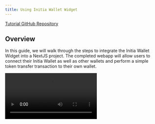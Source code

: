 ```yaml
---
title: Using Initia Wallet Widget
---
```


[Tutorial GitHub Repository](https://github.com/initia-labs/examples/tree/main/frontend/react-wallet-widget)

## Overview

In this guide, we will walk through the steps to integrate the Initia Wallet Widget into a NextJS project. The completed webapp will allow users to connect their Initia Wallet as well as other wallets and perform a simple token transfer transaction to their own wallet.

<Frame>
<video controls src="/videos/initia_wallet_widget/using_initia_wallet_widget.mp4" />
</Frame>

## Prerequisites

- [NodeJS](https://nodejs.org)

## Project setup

First, we need to create a new template directory for our NextJS project.

```sh
npx create-next-app@latest initia-wallet-widget
```

Select "**Yes**" for all of the configuration prompts except for "Would you like to customize the default import alias".

Once the project is created, navigate into the project directory and install the dependencies. For this tutorial, we will need to use 3 libraries:

- `@initia/widget-react`: A React library that provides all the components for the Initia Wallet Widget.
- `wagmi`: A React library for managing connections to EVM wallets.
- `@tanstack/react-query`: A data-fetching library for React.
- `cosmjs-types`: A javascript library that provides message definitions for interacting with Cosmos SDK-based blockchains.

```sh
cd initia-wallet-widget
npm install @initia/widget-react wagmi @tanstack/react-query cosmjs-types
```

Once we have the project setup, we can start developing the frontend.

## Developing

### Creating a Provider component

First, we need to create a new **client component** that will inject the CSS styles required by the widget and wrap your application into `<WagmiProvider>`, `<QueryClientProvider>` and `<InitiaWidgetProvider>`.

```tsx src/components/Providers.tsx
"use client"; // this is needed to make this a client component

import { useEffect, type PropsWithChildren } from "react";
// import the required dependencies
import { createConfig, http, WagmiProvider } from "wagmi";
import { mainnet } from "wagmi/chains";
import { QueryClient, QueryClientProvider } from "@tanstack/react-query";
import { injectStyles, InitiaWidgetProvider } from "@initia/widget-react";
import initiaWidgetStyles from "@initia/widget-react/styles.js";

// initialize wagmi and react-query
const wagmiConfig = createConfig({
  chains: [mainnet],
  transports: { [mainnet.id]: http() },
});
const queryClient = new QueryClient();


export default function Providers({ children }: PropsWithChildren) {
  // inject CSS styles for Initia Widget
  useEffect(() => {
    injectStyles(initiaWidgetStyles);
  }, []);

  // wrap your app with all the providers
  return (
    <WagmiProvider config={wagmiConfig}>
      <QueryClientProvider client={queryClient}>
        <InitiaWidgetProvider>{children}</InitiaWidgetProvider>
      </QueryClientProvider>
    </WagmiProvider>
  );
}
```

### Wrapping your app with the Provider

Then, we can wrap our project with the Provider component that we just created. This will allow us to use the hooks provided by Wallet Widget. 
To do so, we need to import the `Providers` component and wrap the `children` component in `src/app/layout.tsx` with it.

```tsx src/app/layout.tsx
import type { Metadata } from "next";
import Providers from "../components/Providers";

export const metadata: Metadata = {
  title: "Initia Widget Example",
  description: "Generated by create next app",
};

export default function RootLayout({
  children,
}: Readonly<{
  children: React.ReactNode;
}>) {
  return (
    <html lang="en">
      <body>
        <Providers>{children}</Providers>
      </body>
    </html>
  );
}
```

### Using the Wallet Widget

Once we have all the providers in place, we can use the `useInitiaWidget` hook to interact with the wallet. We will do this by modifying `src/app/page.tsx`.

First, we declare `use client` at the top of the file and import the necessary libraries and hooks.

```tsx src/app/page.tsx
'use client';

import { useState } from "react";
import { useInitiaWidget } from "@initia/widget-react";
import { MsgSend } from "cosmjs-types/cosmos/bank/v1beta1/tx";
```

- `useInitiaWidget`: The hook that we will use to interact with the widget
- `MsgSend`: A message type that is used to send tokens from one wallet to another.

Finally, we will implement the Home component that will house our webapp functionality. We begin by declaring the the necessary state variables.

```tsx src/app/page.tsx
const { initiaAddress, openConnect, openWallet, requestTxBlock } = useInitiaWidget();
const [isLoading, setIsLoading] = useState(false);
const [transactionHash, setTransactionHash] = useState<string | null>(null);
```

- `initiaAddress`: The Initia address of the connected wallet.
- `openConnect`: A function that we can use to open the wallet connect modal.
- `openWallet`: A function that allows us to open the wallet widget modal.
- `requestTxBlock`: A function that allows us to request a transaction from the wallet.
- `isLoading`: A state variable that indicates whether the transaction is being requested.
- `transactionHash`: A state variable that stores the transaction hash.

Then, we implement a `send` function that will send a transaction to the wallet. The function will check if the wallet is connected, and if it is, it will request a transaction to send 1000000 `uinit` (1 INIT) from the wallet to itself.

```tsx src/app/page.tsx
const send = async () => {
  if (!initiaAddress) return;

  setIsLoading(true);

  // create the MsgSend
  const messages = [
    {
      typeUrl: "/cosmos.bank.v1beta1.MsgSend",
      value: MsgSend.fromPartial({
        fromAddress: initiaAddress,
        toAddress: initiaAddress,
        amount: [{ amount: "1000000", denom: "uinit" }],
      }),
    },
  ];

  try {
    // sign and broadcast tx
    const { transactionHash: hash } = await requestTxBlock({ messages, memo: "Hello world!" });
    setTransactionHash(hash);
    console.log("Transaction successful: ", hash);
  } catch (error) {
    console.error("Transaction failed: ", error);
  } finally {
    setIsLoading(false);
  }
};
```

Finally, we return the component that will be exposed to the user. The example component below renders a simple user interface for wallet interaction:
- If no wallet is connected, it displays a "Connect" button.
- Once connected, it shows the user's address and a "Send 1 INIT" button.
- The send button triggers a transaction sending 1 INIT to the user's own address.
- After a successful transaction, it displays the transaction hash with a link to the block explorer.

```tsx src/app/page.tsx
return (
    <main className="flex min-h-screen flex-col items-center p-24 bg-white">
      <div className="z-10 max-w-5xl w-full items-center justify-start font-mono text-sm flex flex-col mb-auto">
        {initiaAddress ? (
          <div className="flex flex-col space-y-4">
            <button
              onClick={openWallet}
              className="bg-transparent text-black font-bold py-2 px-4 rounded border border-black h-[10vh] flex items-center justify-center"
            >
              {initiaAddress}
            </button>
            <button
              onClick={send}
              disabled={isLoading}
              className="bg-transparent text-black font-bold py-2 px-4 rounded border border-black h-[10vh] flex items-center justify-center disabled:opacity-50"
            >
              {isLoading ? 'Sending...' : 'Send 1 INIT'}
            </button>
            {transactionHash && (
              <p className="text-green-600">
                Transaction successful:{' '}
                <a
                  href={`https://scan.initia.xyz/initiation-2/txs/${transactionHash}`}
                  target="_blank"
                  rel="noopener noreferrer"
                  className="underline"
                >
                  {transactionHash}
                </a>
              </p>
            )}
          </div>
        ) : (
          <button
            onClick={openConnect}
            className="bg-transparent text-black font-bold py-2 px-4 rounded border border-black h-[10vh] flex items-center justify-center"
          >
            Connect
          </button>
        )}
      </div>
    </main>
);
```

The final `src/app/layout.tsx`, `src/app/page.tsx` and `src/components/Providers.tsx` file should look like the following:

<CodeGroup>
```tsx src/app/page.tsx
"use client";

import { useInitiaWidget } from "@initia/widget-react";
import { MsgSend } from "cosmjs-types/cosmos/bank/v1beta1/tx";
import { useState } from "react";

export default function Home() {
  const { initiaAddress, openConnect, openWallet, requestTxBlock } =
    useInitiaWidget();
  const [isLoading, setIsLoading] = useState(false);
  const [transactionHash, setTransactionHash] = useState<string | null>(null);

  const send = async () => {
    if (!initiaAddress) return;

    setIsLoading(true);

    // create the MsgSend
    const messages = [
      {
        typeUrl: "/cosmos.bank.v1beta1.MsgSend",
        value: MsgSend.fromPartial({
          fromAddress: initiaAddress,
          toAddress: initiaAddress,
          amount: [{ amount: "1000000", denom: "uinit" }],
        }),
      },
    ];

    try {
      // sign and broadcast tx
      const { transactionHash: hash } = await requestTxBlock({
        messages,
        memo: "Hello world!",
      });
      setTransactionHash(hash);
      console.log("Transaction successful: ", hash);
    } catch (error) {
      console.error("Transaction failed: ", error);
    } finally {
      setIsLoading(false);
    }
  };

  return (
    <main className="flex min-h-screen flex-col items-center p-24 bg-white">
      <div className="z-10 max-w-5xl w-full items-center justify-start font-mono text-sm flex flex-col mb-auto">
        {initiaAddress ? (
          <div className="flex flex-col space-y-4">
            <button
              onClick={openWallet}
              className="bg-transparent text-black font-bold py-2 px-4 rounded border border-black h-[10vh] flex items-center justify-center"
            >
              {initiaAddress}
            </button>
            <button
              onClick={send}
              disabled={isLoading}
              className="bg-transparent text-black font-bold py-2 px-4 rounded border border-black h-[10vh] flex items-center justify-center disabled:opacity-50"
            >
              {isLoading ? "Sending..." : "Send 1 INIT"}
            </button>
            {transactionHash && (
              <p className="text-green-600">
                Transaction successful:{" "}
                <a
                  href={`https://scan.initia.xyz/initiation-2/txs/${transactionHash}`}
                  target="_blank"
                  rel="noopener noreferrer"
                  className="underline"
                >
                  {transactionHash}
                </a>
              </p>
            )}
          </div>
        ) : (
          <button
            onClick={openConnect}
            className="bg-transparent text-black font-bold py-2 px-4 rounded border border-black h-[10vh] flex items-center justify-center"
          >
            Connect
          </button>
        )}
      </div>
    </main>
  );
}
```
```tsx src/app/layout.tsx
import type { Metadata } from "next";
import Providers from "../components/Providers";

export const metadata: Metadata = {
  title: "Create Next App",
  description: "Generated by create next app",
};

export default function RootLayout({
  children,
}: Readonly<{
  children: React.ReactNode;
}>) {
  return (
    <html lang="en">
      <body>
        <Providers>{children}</Providers>
      </body>
    </html>
  );
}

```
```tsx src/components/Providers.tsx
"use client"; // this is needed to make this a client component

import { useEffect, type PropsWithChildren } from "react";
// import the required dependencies
import { createConfig, http, WagmiProvider } from "wagmi";
import { mainnet } from "wagmi/chains";
import { QueryClient, QueryClientProvider } from "@tanstack/react-query";
import { injectStyles, InitiaWidgetProvider } from "@initia/widget-react";
import initiaWidgetStyles from "@initia/widget-react/styles.js";
import dynamic from "next/dynamic";

// initialize wagmi and react-query
const wagmiConfig = createConfig({
  chains: [mainnet],
  transports: { [mainnet.id]: http() },
});
const queryClient = new QueryClient();

export default function Providers({ children }: PropsWithChildren) {
  // inject CSS styles for Initia Widget
  useEffect(() => {
    injectStyles(initiaWidgetStyles);
  }, []);

  // wrap your app with all the providers
  return (
    <WagmiProvider config={wagmiConfig}>
      <QueryClientProvider client={queryClient}>
        <InitiaWidgetProvider>{children}</InitiaWidgetProvider>
      </QueryClientProvider>
    </WagmiProvider>
  );
}
```
</CodeGroup>

You can then run the project with `npm run dev` and navigate to `http://localhost:3000` to see the project in action. If everything is working correctly, you should see an interface similar to the following:

<Frame>
![Initia Wallet Widget](/images/wallet-widget/wallet_widget_connect.png)
</Frame>

Clicking on "Connect" will open the wallet selector


<Frame>
![Initia Wallet Widget](/images/wallet-widget/wallet_widget_wallets.png)
</Frame>

Once a wallet is connected, clicking on "Send 1 INIT" will send a transaction to the wallet.

<Frame>
![Initia Wallet Widget](/images/wallet-widget/wallet_widget_connected.png)
</Frame>

Once the transaction is sent, the transaction hash will be displayed in the interface.

<Frame>
![Initia Wallet Widget](/images/wallet-widget/wallet_widget_success.png)
</Frame>

And that's it! You have successfully integrated the Initia Wallet Widget into your NextJS project. You can further extend this example in various ways, such as:

- Showing the user's INIT balance when the wallet is connected.
- Preventing the user from sending transactions if they do not have enough INIT balance.
- Allowing users to specify the amount of INIT to send and the destination address

and more.
